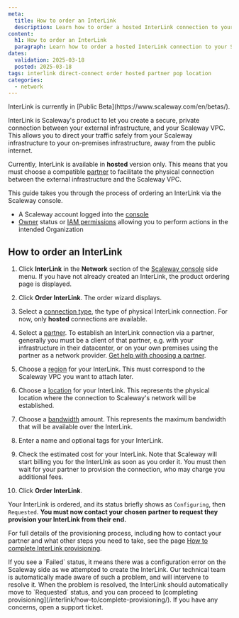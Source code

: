 ```yaml
---
meta:
  title: How to order an InterLink
  description: Learn how to order a hosted InterLink connection to your Scaleway cloud infrastructure via your chosen partner. Step-by-step guide included.
content:
  h1: How to order an InterLink
  paragraph: Learn how to order a hosted InterLink connection to your Scaleway cloud infrastructure via your chosen partner. Step-by-step guide included.
dates:
  validation: 2025-03-18
  posted: 2025-03-18
tags: interlink direct-connect order hosted partner pop location
categories:
  - network
---
```


<Message type="note">
InterLink is currently in [Public Beta](https://www.scaleway.com/en/betas/).
</Message>

InterLink is Scaleway's product to let you create a secure, private connection between your external infrastructure, and your Scaleway VPC. This allows you to direct your traffic safely from your Scaleway infrastructure to your on-premises infrastructure, away from the public internet.

Currently, InterLink is available in **hosted** version only. This means that you must choose a compatible [partner](/interlink/concepts/#partner) to facilitate the physical connection between the external infrastructure and the Scaleway VPC.

<Lightbox src="scaleway-interlink-diag-simple.webp" alt="A diagram shows how a Scaleway VPC, to the left, can be attached to an InterLink, which then connects to external customer infrastructure." />

This guide takes you through the process of ordering an InterLink via the Scaleway console.

<Macro id="requirements" />

- A Scaleway account logged into the [console](https://console.scaleway.com)
- [Owner](/iam/concepts/#owner) status or [IAM permissions](/iam/concepts/#permission) allowing you to perform actions in the intended Organization

## How to order an InterLink

1. Click **InterLink** in the **Network** section of the [Scaleway console](https://console.scaleway.com) side menu. If you have not already created an InterLink, the product ordering page is displayed.

2. Click **Order InterLink**. The order wizard displays.

    <Lightbox src="scaleway-order-interlink.webp" alt="A screen of the Scaleway console shows the InterLink order form. The different sections are explained in the steps below." />

3. Select a [connection type](/interlink/concepts/#connection-type), the type of physical InterLink connection. For now, only **hosted** connections are available.

4. Select a [partner](/interlink/concepts/#partner). To establish an InterLink connection via a partner, generally you must be a client of that partner, e.g. with your infrastructure in their datacenter, or on your own premises using the partner as a network provider. [Get help with choosing a partner](/interlink/reference-content/overview/#hosted-interlinks).

5. Choose a [region](/interlink/concepts/#region) for your InterLink. This must correspond to the Scaleway VPC you want to attach later.

6. Choose a [location](/interlink/concepts/#location) for your InterLink. This represents the physical location where the connection to Scaleway's network will be established.

7. Choose a [bandwidth](/interlink/concepts/#bandwidth) amount. This represents the maximum bandwidth that will be available over the InterLink.

8. Enter a name and optional tags for your InterLink.

9. Check the estimated cost for your InterLink. Note that Scaleway will start billing you for the InterLInk as soon as you order it. You must then wait for your partner to provision the connection, who may charge you additional fees.

10. Click **Order InterLink**.

Your InterLink is ordered, and its status briefly shows as `Configuring`, then `Requested`. **You must now contact your chosen partner to request they provision your InterLink from their end.**

<Lightbox src="scaleway-interlink-ordering.webp" alt="A four step flow chart shows the following steps: 1. User orders InterLink via Scaleway, 2. User requests InterLink from partner, 3. Partner accepts InterLink request, 4. Partner provisions InterLink." />

For full details of the provisioning process, including how to contact your partner and what other steps you need to take, see the page [How to complete InterLink provisioning](/interlink/how-to/complete-provisioning/).

<Message type="note">
If you see a `Failed` status, it means there was a configuration error on the Scaleway side as we attempted to create the InterLink. Our technical team is automatically made aware of such a problem, and will intervene to resolve it. When the problem is resolved, the InterLink should automatically move to `Requested` status, and you can proceed to [completing provisioning](/interlink/how-to/complete-provisioning/). If you have any concerns, open a support ticket.
</Message>


